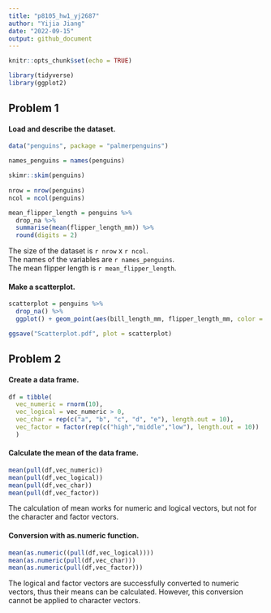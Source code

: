 ```yaml
---
title: "p8105_hw1_yj2687"
author: "Yijia Jiang"
date: "2022-09-15"
output: github_document
---
```


```r
knitr::opts_chunk$set(echo = TRUE)
```


```r
library(tidyverse)
library(ggplot2)
```


## Problem 1

#### Load and describe the dataset.
```r
data("penguins", package = "palmerpenguins")

names_penguins = names(penguins)

skimr::skim(penguins)
  
nrow = nrow(penguins)
ncol = ncol(penguins)

mean_flipper_length = penguins %>%
  drop_na %>% 
  summarise(mean(flipper_length_mm)) %>% 
  round(digits = 2)
```
The size of the dataset is `r nrow` x `r ncol`. <br>
The names of the variables are `r names_penguins`. <br>
The mean flipper length is `r mean_flipper_length`.


#### Make a scatterplot.
```r
scatterplot = penguins %>% 
  drop_na() %>% 
  ggplot() + geom_point(aes(bill_length_mm, flipper_length_mm, color = species))

ggsave("Scatterplot.pdf", plot = scatterplot)
```




## Problem 2

#### Create a data frame.
```r
df = tibble(
  vec_numeric = rnorm(10),
  vec_logical = vec_numeric > 0,
  vec_char = rep(c("a", "b", "c", "d", "e"), length.out = 10),
  vec_factor = factor(rep(c("high","middle","low"), length.out = 10))
  )
```


#### Calculate the mean of the data frame.
```r
mean(pull(df,vec_numeric))
mean(pull(df,vec_logical))
mean(pull(df,vec_char))
mean(pull(df,vec_factor))
```
The calculation of mean works for numeric and logical vectors, but not for the character and factor vectors.


#### Conversion with as.numeric function.
```r
mean(as.numeric((pull(df,vec_logical))))
mean(as.numeric(pull(df,vec_char)))
mean(as.numeric(pull(df,vec_factor)))
```
The logical and factor vectors are successfully converted to numeric vectors, thus their means can be calculated. However, this conversion cannot be applied to character vectors. 


